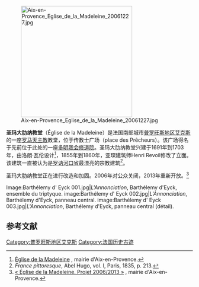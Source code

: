 [[Image:Aix-en-Provence_Eglise_de_la_Madeleine_20061227.jpg|300px]]

'''圣玛大肋纳教堂'''（Église de la Madeleine）是法国南部城市[[普罗旺斯地区艾克斯|普罗旺斯地区艾克斯]]的一座[[罗马天主教|罗马天主教]]教堂，位于传教士广场（place des Prêcheurs）。该广场得名于先前位于此处的一座[[多明我会|多明我会]][[修道院|修道院]]。圣玛大肋纳教堂兴建于1691年到1703年，由洛朗·瓦伦设计<ref>[http://www.mairie-aixenprovence.fr/Eglise-de-la-Madeleine Église de la Madeleine] {{Wayback|url=http://www.mairie-aixenprovence.fr/Eglise-de-la-Madeleine |date=20101126220819 }}, mairie d'Aix-en-Provence.</ref>，1855年到1860年，亚琛建筑师Henri Revoil修改了立面。该建筑一直被认为是[[罗讷河口省|罗讷河口省]]最漂亮的宗教建筑<ref>''France pittoresque'', Abel Hugo, vol. I, Paris, 1835, p. 213.</ref>。

圣玛大肋纳教堂正在进行改造和加固。2006年对公众关闭，2013年重新开放。<ref>[http://www.mairie-aixenprovence.fr/Eglise-de-la-Madeleine,1572 « Église de la Madeleine. Projet 2006/2013 »] {{Wayback|url=http://www.mairie-aixenprovence.fr/Eglise-de-la-Madeleine,1572 |date=20101127012027 }}, mairie d'Aix-en-Provence.</ref>

<gallery>
Image:Barthélemy d' Eyck 001.jpg|''L'Annonciation'', Barthélemy d'Eyck, ensemble du triptyque.
image:Barthélemy d' Eyck 002.jpg|''L'Annonciation'', Barthélemy d'Eyck, panneau central.
image:Barthélemy d' Eyck 003.jpg|''L'Annonciation'', Barthélemy d'Eyck, panneau central (détail).
</gallery>

== 参考文献 ==
{{References|colonnes=2}}

{{DEFAULTSORT:Eglise de la Madeleine d'Aix-en-Provence}}
[[Category:普罗旺斯地区艾克斯|Category:普罗旺斯地区艾克斯]]
[[Category:法国历史古迹|Category:法国历史古迹]]